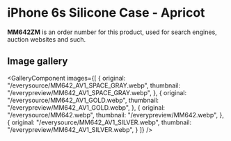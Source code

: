 
# iPhone 6s Silicone Case - Apricot

<Callout type='info' emoji='👉🏻'>**MM642ZM** is an order number for this product, used for search engines, auction websites and such.</Callout>

## Image gallery

<GalleryComponent
    images={[
      {
        original: "/everysource/MM642_AV1_SPACE_GRAY.webp",
        thumbnail: "/everypreview/MM642_AV1_SPACE_GRAY.webp",
      },
      {
        original: "/everysource/MM642_AV1_GOLD.webp",
        thumbnail: "/everypreview/MM642_AV1_GOLD.webp",
      },
      {
        original: "/everysource/MM642.webp",
        thumbnail: "/everypreview/MM642.webp",
      },
      {
        original: "/everysource/MM642_AV1_SILVER.webp",
        thumbnail: "/everypreview/MM642_AV1_SILVER.webp",
      }
    ]}
  />
